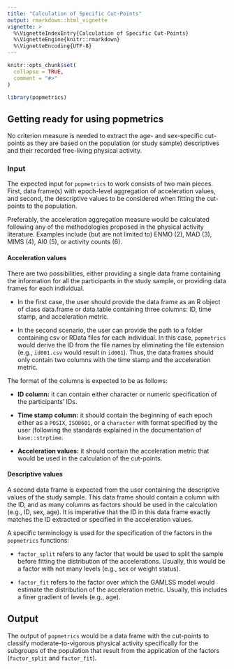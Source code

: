 ```yaml
---
title: "Calculation of Specific Cut-Points"
output: rmarkdown::html_vignette
vignette: >
  %\VignetteIndexEntry{Calculation of Specific Cut-Points}
  %\VignetteEngine{knitr::rmarkdown}
  %\VignetteEncoding{UTF-8}
---
```


```r
knitr::opts_chunk$set(
  collapse = TRUE,
  comment = "#>"
)
```

```r
library(popmetrics)
```



## Getting ready for using popmetrics

No criterion measure is needed to extract the age- and sex-specific
cut-points as they are based on the population (or study sample)
descriptives and their recorded free-living physical activity.

### Input

The expected input for `popmetrics` to work consists of two main pieces.
First, data frame(s) with epoch-level aggregation of acceleration
values, and second, the descriptive values to be considered when fitting
the cut-points to the population.

Preferably, the acceleration aggregation measure would be calculated
following any of the methodologies proposed in the physical activity
literature. Examples include (but are not limited to) ENMO (2), MAD (3),
MIMS (4), AI0 (5), or activity counts (6).

#### Acceleration values

There are two possibilities, either providing a single data frame
containing the information for all the participants in the study sample,
or providing data frames for each individual.

-   In the first case, the user should provide the data frame as an R
    object of class data.frame or data.table containing three columns:
    ID, time stamp, and acceleration metric.

-   In the second scenario, the user can provide the path to a folder
    containing csv or RData files for each individual. In this case,
    `popmetrics` would derive the ID from the file names by eliminating
    the file extension (e.g., `id001.csv` would result in `id001`).
    Thus, the data frames should only contain two columns with the time
    stamp and the acceleration metric.

The format of the columns is expected to be as follows:

-   **ID column:** it can contain either character or numeric
    specification of the participants' IDs.

-   **Time stamp column:** it should contain the beginning of each epoch
    either as a `POSIX`, `ISO8601`, or a `character` with format
    specified by the user (following the standards explained in the
    documentation of `base::strptime`.

-   **Acceleration values:** it should contain the acceleration metric
    that would be used in the calculation of the cut-points.

#### Descriptive values

A second data frame is expected from the user containing the descriptive
values of the study sample. This data frame should contain a column with
the ID, and as many columns as factors should be used in the calculation
(e.g., ID, sex, age). It is imperative that the ID in this data frame
exactly matches the ID extracted or specified in the acceleration
values.

A specific terminology is used for the specification of the factors in
the `popmetrics` functions:

-   `factor_split` refers to any factor that would be used to split the
    sample before fitting the distribution of the accelerations.
    Usually, this would be a factor with not many levels (e.g., sex or
    weight status).

-   `factor_fit` refers to the factor over which the GAMLSS model would
    estimate the distribution of the acceleration metric. Usually, this
    includes a finer gradient of levels (e.g., age).

## Output

The output of `popmetrics` would be a data frame with the cut-points to
classify moderate-to-vigorous physical activity specifically for the
subgroups of the population that result from the application of the
factors (`factor_split` and `factor_fit`).
